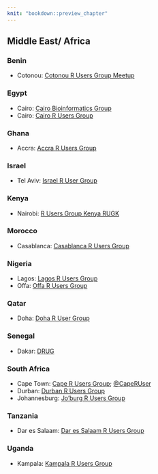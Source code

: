 ```yaml
---
knit: "bookdown::preview_chapter"
---
```


## Middle East/ Africa

### Benin

  * Cotonou: [Cotonou R Users Group Meetup](http://www.meetup.com/Victoria-Data-Scientists/)

### Egypt

  * Cairo: [Cairo Bioinformatics Group](http://www.meetup.com/Cairo-Bioinformatics-Group/)
  * Cairo: [Cairo R Users Group](http://www.meetup.com/Cairo-R-Users-Group/)

### Ghana

  * Accra: [Accra R Users Group](http://www.meetup.com/StatsRbourg/)

### Israel

  * Tel Aviv: [Israel R User Group](http://groups.google.com/group/israel-r-user-group)

### Kenya

  * Nairobi: [R Users Group Kenya RUGK](http://www.meetup.com/Napoli-R-User-Group/)
  
### Morocco

  * Casablanca: [Casablanca R Users Group](http://www.meetup.com/Casablanca-R-Users-Group/)

### Nigeria

  * Lagos: [Lagos R Users Group](http://www.meetup.com/Lagos-R-Users-Group/)
  * Offa: [Offa R Users Group](http://www.meetup.com/FEDPOFA-R-Users-Group/)

### Qatar

  * Doha: [Doha R User Group](https://www.meetup.com/doha-rug)

### Senegal

  * Dakar: [DRUG](http://www.meetup.com/DakaR-R-User-Group/)

### South Africa

  * Cape Town: [Cape R Users Group](https://caperuser.wordpress.com/); [@CapeRUser](https://twitter.com/CapeRUser)
  * Durban: [Durban R Users Group](http://www.meetup.com/Durban-R-Users-Group/)
  * Johannesburg: [Jo'burg R Users Group](http://www.meetup.com/Joburg-R-Users-Group)

### Tanzania

  * Dar es Salaam: [Dar es Salaam R Users Group](http://www.meetup.com/DarEs-Salaam-R-users/)

### Uganda

  * Kampala: [Kampala R Users Group](http://www.meetup.com/Kampala-R-Users-Group/)
